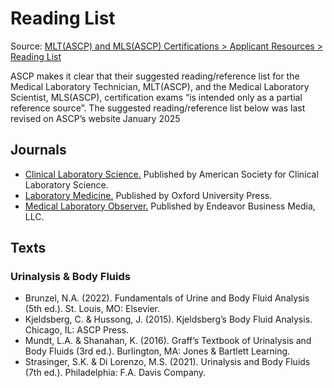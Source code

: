 # Reading List {-}

Source: <a href="https://www.ascp.org/content/board-of-certification/get-credentialed#" target="_blank">MLT(ASCP) and MLS(ASCP) Certifications > Applicant Resources > Reading List</a>

ASCP makes it clear that their suggested reading/reference list for the Medical Laboratory Technician, MLT(ASCP), and the Medical Laboratory Scientist, MLS(ASCP), certification exams "is intended only as a partial reference source". The suggested reading/reference list below was last revised on ASCP's website January 2025

## **Journals** {-}
*   <a href="https://clsjournal.ascls.org/" target="_blank">Clinical Laboratory Science.</a> Published by American Society for Clinical Laboratory Science.
*   <a href="academic.oup.com/labmed" target="_blank">Laboratory Medicine.</a> Published by Oxford University Press.
*   <a href="https://www.mlo-online.com/" target="_blank">Medical Laboratory Observer.</a> Published by Endeavor Business Media, LLC.

## **Texts** {-}

### **Urinalysis & Body Fluids** {-}
*   Brunzel, N.A. (2022). Fundamentals of Urine and Body Fluid Analysis (5th ed.). St. Louis, MO: Elsevier.
*   Kjeldsberg, C. & Hussong, J. (2015). Kjeldsberg’s Body Fluid Analysis. Chicago, IL: ASCP Press.
*   Mundt, L.A. & Shanahan, K. (2016). Graff's Textbook of Urinalysis and Body Fluids (3rd ed.). Burlington, MA: Jones & Bartlett Learning.
*   Strasinger, S.K. & Di Lorenzo, M.S. (2021). Urinalysis and Body Fluids (7th ed.). Philadelphia: F.A. Davis Company.